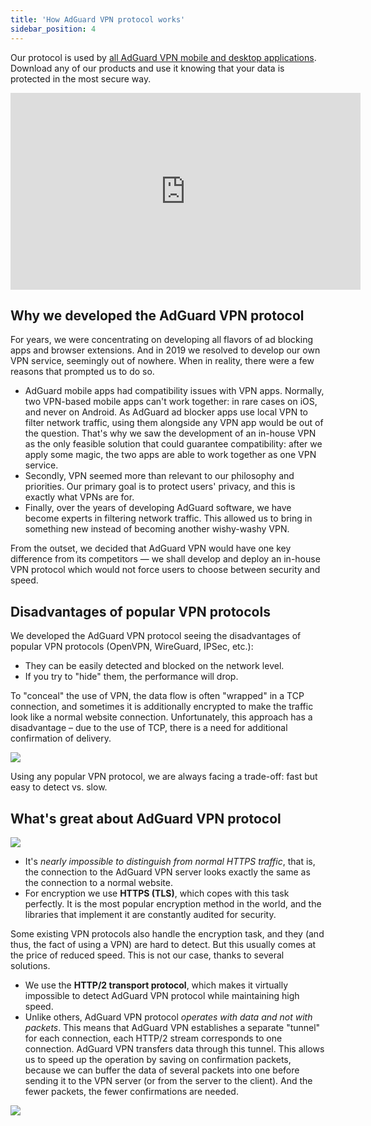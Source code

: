 ```yaml
---
title: 'How AdGuard VPN protocol works'
sidebar_position: 4
---
```


Our protocol is used by [all AdGuard VPN mobile and desktop applications](https://adguard-vpn.com/en/welcome.html). Download any of our products and use it knowing that your data is protected in the most secure way.

<iframe width="560" height="315" src="https://www.youtube-nocookie.com/embed/7149L3xPmSE" title="YouTube video player" frameborder="0" allow="accelerometer; autoplay; clipboard-write; encrypted-media; gyroscope; picture-in-picture" allowfullscreen></iframe>

## Why we developed the AdGuard VPN protocol

For years, we were concentrating on developing all flavors of ad blocking apps and browser extensions. And in 2019 we resolved to develop our own VPN service, seemingly out of nowhere. When in reality, there were a few reasons that prompted us to do so.

* AdGuard mobile apps had compatibility issues with VPN apps. Normally, two VPN-based mobile apps can't work together: in rare cases on iOS, and never on Android. As AdGuard ad blocker apps use local VPN to filter network traffic, using them alongside any VPN app would be out of the question. That's why we saw the development of an in-house VPN as the only feasible solution that could guarantee compatibility: after we apply some magic, the two apps are able to work together as one VPN service.
* Secondly, VPN seemed more than relevant to our philosophy and priorities. Our primary goal is to protect users' privacy, and this is exactly what VPNs are for.
* Finally, over the years of developing AdGuard software, we have become experts in filtering network traffic. This allowed us to bring in something new instead of becoming another wishy-washy VPN.

From the outset, we decided that AdGuard VPN would have one key difference from its competitors — we shall develop and deploy an in-house VPN protocol which would not force users to choose between security and speed.

## Disadvantages of popular VPN protocols

We developed the AdGuard VPN protocol seeing the disadvantages of popular VPN protocols (OpenVPN, WireGuard, IPSec, etc.):

* They can be easily detected and blocked on the network level.
* If you try to "hide" them, the performance will drop.

To "conceal" the use of VPN, the data flow is often "wrapped" in a TCP connection, and sometimes it is additionally encrypted to make the traffic look like a normal website connection. Unfortunately, this approach has a disadvantage – due to the use of TCP, there is a need for additional confirmation of delivery.

<object data="https://cdn.adguardvpn.com/public/Adguard/Blog/vpn/protocol/6.svg?nc=1" type="image/svg+xml"><img src="https://cdn.adguardvpn.com/public/Adguard/Blog/vpn/protocol/6.svg?nc=1"/></object>

Using any popular VPN protocol, we are always facing a trade-off: fast but easy to detect vs. slow.

## What's great about AdGuard VPN protocol

<object data="https://cdn.adguardvpn.com/public/Adguard/Blog/vpn/protocol/5.svg?nc=1" type="image/svg+xml"><img src="https://cdn.adguardvpn.com/public/Adguard/Blog/vpn/protocol/5.svg?nc=1"/></object>

* It's *nearly impossible to distinguish from normal HTTPS traffic*, that is, the connection to the AdGuard VPN server looks exactly the same as the connection to a normal website.
* For encryption we use **HTTPS (TLS)**, which copes with this task perfectly. It is the most popular encryption method in the world, and the libraries that implement it are constantly audited for security.

Some existing VPN protocols also handle the encryption task, and they (and thus, the fact of using a VPN) are hard to detect. But this usually comes at the price of reduced speed. This is not our case, thanks to several solutions.

* We use the **HTTP/2 transport protocol**, which makes it virtually impossible to detect AdGuard VPN protocol while maintaining high speed.
* Unlike others, AdGuard VPN protocol *operates with data and not with packets*. This means that AdGuard VPN establishes a separate "tunnel" for each connection, each HTTP/2 stream corresponds to one connection. AdGuard VPN transfers data through this tunnel. This allows us to speed up the operation by saving on confirmation packets, because we can buffer the data of several packets into one before sending it to the VPN server (or from the server to the client). And the fewer packets, the fewer confirmations are needed.

<object data="https://cdn.adguardvpn.com/public/Adguard/Blog/vpn/protocol/sravnenie5:6.svg?nc=1" type="image/svg+xml"><img src="https://cdn.adguardvpn.com/public/Adguard/Blog/vpn/protocol/sravnenie5:6.svg?nc=1"/></object>
